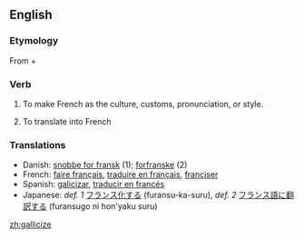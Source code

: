 ==English==

===Etymology===
From {{L.}} {{term|Gallicus||French|lang=la}} + {{E.}} {{term|-ize}}

===Verb===
{{en-verb|galliciz|ing}}

# {{transitive}} To make French as the culture, customs, pronunciation, or style.
# {{transitive}} To translate into French

===Translations===
{{rfc-level|Translations at L3+ (AutoFormat would have corrected level of Translations)}}
* Danish: [[snobbe for fransk]] (1); [[forfranske]] (2)
* French: [[faire français]], [[traduire en français]], [[franciser]]
* Spanish: [[galicizar]], [[traducir en francés]]
* Japanese: ''def. 1'' [[フランス化]]する (furansu-ka-suru), ''def. 2'' [[フランス語]]に[[翻訳する]] (furansugo ni hon'yaku suru)

[[zh:gallicize]]
